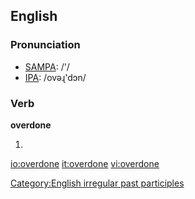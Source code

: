 ==English==

===Pronunciation===
*[[w:SAMPA|SAMPA]]: /'/
*[[w:IPA|IPA]]: /ovəɻ'dɔn/

===Verb===
'''overdone'''
# {{past participle of|[[overdo]]}}

[[Category:English irregular past participles]]

[[io:overdone]]
[[it:overdone]]
[[vi:overdone]]